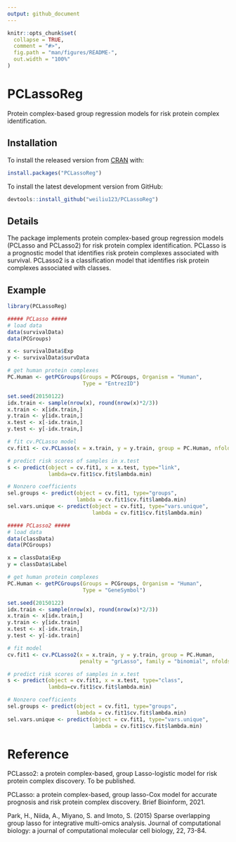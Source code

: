 ```yaml
---
output: github_document
---
```


<!-- README.md is generated from README.Rmd. Please edit that file -->

```r
knitr::opts_chunk$set(
  collapse = TRUE,
  comment = "#>",
  fig.path = "man/figures/README-",
  out.width = "100%"
)
```

# PCLassoReg

<!-- badges: start -->
<!-- badges: end -->

Protein complex-based group regression models for risk protein complex identification.

## Installation

To install the released version from [CRAN](https://CRAN.R-project.org) with:

``` r
install.packages("PCLassoReg")
```

To install the latest development version from GitHub:
``` r
devtools::install_github("weiliu123/PCLassoReg")
```

## Details
The package implements protein complex-based group regression models (PCLasso 
and PCLasso2) for risk protein complex identification. PCLasso is a prognostic 
model that identifies risk protein complexes associated with survival. PCLasso2 
is a classification model that identifies risk protein complexes associated with
classes.

## Example

```r
library(PCLassoReg)

##### PCLasso #####
# load data
data(survivalData)
data(PCGroups)

x <- survivalData$Exp
y <- survivalData$survData

# get human protein complexes
PC.Human <- getPCGroups(Groups = PCGroups, Organism = "Human",
                        Type = "EntrezID")

set.seed(20150122)
idx.train <- sample(nrow(x), round(nrow(x)*2/3))
x.train <- x[idx.train,]
y.train <- y[idx.train,]
x.test <- x[-idx.train,]
y.test <- y[-idx.train,]

# fit cv.PCLasso model
cv.fit1 <- cv.PCLasso(x = x.train, y = y.train, group = PC.Human, nfolds = 5)

# predict risk scores of samples in x.test
s <- predict(object = cv.fit1, x = x.test, type="link",
             lambda=cv.fit1$cv.fit$lambda.min)

# Nonzero coefficients
sel.groups <- predict(object = cv.fit1, type="groups",
                      lambda = cv.fit1$cv.fit$lambda.min)
sel.vars.unique <- predict(object = cv.fit1, type="vars.unique",
                           lambda = cv.fit1$cv.fit$lambda.min)

##### PCLasso2 #####
# load data
data(classData)
data(PCGroups)

x = classData$Exp
y = classData$Label

# get human protein complexes
PC.Human <- getPCGroups(Groups = PCGroups, Organism = "Human",
                        Type = "GeneSymbol")

set.seed(20150122)
idx.train <- sample(nrow(x), round(nrow(x)*2/3))
x.train <- x[idx.train,]
y.train <- y[idx.train]
x.test <- x[-idx.train,]
y.test <- y[-idx.train]

# fit model
cv.fit1 <- cv.PCLasso2(x = x.train, y = y.train, group = PC.Human,
                       penalty = "grLasso", family = "binomial", nfolds = 5)

# predict risk scores of samples in x.test
s <- predict(object = cv.fit1, x = x.test, type="class",
             lambda=cv.fit1$cv.fit$lambda.min)

# Nonzero coefficients
sel.groups <- predict(object = cv.fit1, type="groups",
                      lambda = cv.fit1$cv.fit$lambda.min)
sel.vars.unique <- predict(object = cv.fit1, type="vars.unique",
                           lambda = cv.fit1$cv.fit$lambda.min)
```

# Reference
   PCLasso2: a protein complex-based, group Lasso-logistic model for risk
   protein complex discovery. To be published.

   PCLasso: a protein complex-based, group lasso-Cox model for accurate
   prognosis and risk protein complex discovery. Brief Bioinform, 2021.
 
   Park, H., Niida, A., Miyano, S. and Imoto, S. (2015) Sparse overlapping group
   lasso for integrative multi-omics analysis. Journal of computational biology:
   a journal of computational molecular cell biology, 22, 73-84.
